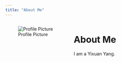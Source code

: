 ```yaml
---
title: "About Me"
---
```


:::: {.columns}
::: {.column width="40%"}
![Profile Picture](images/Dogpic.jpg)
:::

::: {.column width="60%"}
# About Me

I am a Yixuan Yang.
:::
::::

